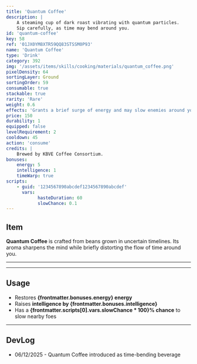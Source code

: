 ```yaml
---
title: 'Quantum Coffee'
description: |
    A steaming cup of dark roast vibrating with quantum particles.
    Sip carefully, as time may bend around you.
id: 'quantum-coffee'
key: 58
ref: '01JX0YM8XTR59QQ83STSSM0P93'
name: 'Quantum Coffee'
type: 'Drink'
category: 392
img: '/assets/items/skills/cooking/materials/quantum_coffee.png'
pixelDensity: 64
sortingLayer: Ground
sortingOrder: 59
consumable: true
stackable: true
rarity: 'Rare'
weight: 0.6
effects: 'Grants a brief surge of energy and may slow enemies around you.'
price: 150
durability: 1
equipped: false
levelRequirement: 2
cooldown: 45
action: 'consume'
credits: |
    Brewed by KBVE Coffee Consortium.
bonuses:
    energy: 5
    intelligence: 1
    timeWarp: true
scripts:
    - guid: '1234567890abcdef1234567890abcdef'
      vars:
            hasteDuration: 60
            slowChance: 0.1
---
```



## Item

**Quantum Coffee** is crafted from beans grown in uncertain timelines.
Its aroma sharpens the mind while briefly distorting the flow of time around you.

---

<ItemDBPanel data={frontmatter} />

---

## Usage

- Restores **{frontmatter.bonuses.energy} energy**
- Raises **intelligence by {frontmatter.bonuses.intelligence}**
- Has a **{frontmatter.scripts[0].vars.slowChance * 100}% chance** to slow nearby foes

---

## DevLog

- 06/12/2025 - Quantum Coffee introduced as time-bending beverage
